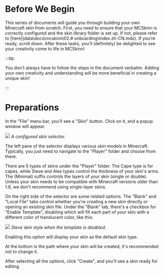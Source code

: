 # Before We Begin

This series of documents will guide you through building your own Minecraft skin from scratch. First, you need to ensure that your MCSkinn is correctly configured and the skin library folder is set up. If not, please refer to [here](data\docs\mcskinn\02.# onboarding\index.zh-CN.mdx). If you're ready, scroll down. After these tasks, you'll (definitely) be delighted to see your creativity come to life in MCSkinn!

:::tip

You don't always have to follow the steps in the document verbatim. Adding your own creativity and understanding will be more beneficial in creating a unique skin!

:::

# Preparations

In the "File" menu bar, you'll see a "Skin" button. Click on it, and a popup window will appear.

![](a-configured-skin-selector.png)
*A configured skin selector.*

The left pane of the selector displays various skin models in Minecraft. Typically, you just need to navigate to the "Player" folder and choose from there.

There are 5 types of skins under the "Player" folder. The Cape type is for capes, while Steve and Alex types control the thickness of your skin's arms. The (Minimal) suffix controls the layers of your skin (single or double). Unless your skin needs to be compatible with Minecraft versions older than 1.8, we don't recommend using single-layer skins.

On the right side of the selector are some related options. The "Blank" and "Local File" tabs control whether you're creating a new skin directly or opening an existing skin file. Under the "Blank" tab, there's a checkbox for "Enable Template", disabling which will fill each part of your skin with a different color of translucent color, like this:

![](a-skin-that-disabled-model.png)
*Steve skin style when the template is disabled.*

Enabling this option will display your skin as the default skin type.

At the bottom is the path where your skin will be created, it's recommended not to change it.

After selecting all the options, click "Create", and you'll see a skin ready for editing.